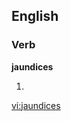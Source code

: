 
==English==

===Verb===
'''jaundices'''

# {{third-person singular of|[[jaundice]]}}

[[vi:jaundices]]